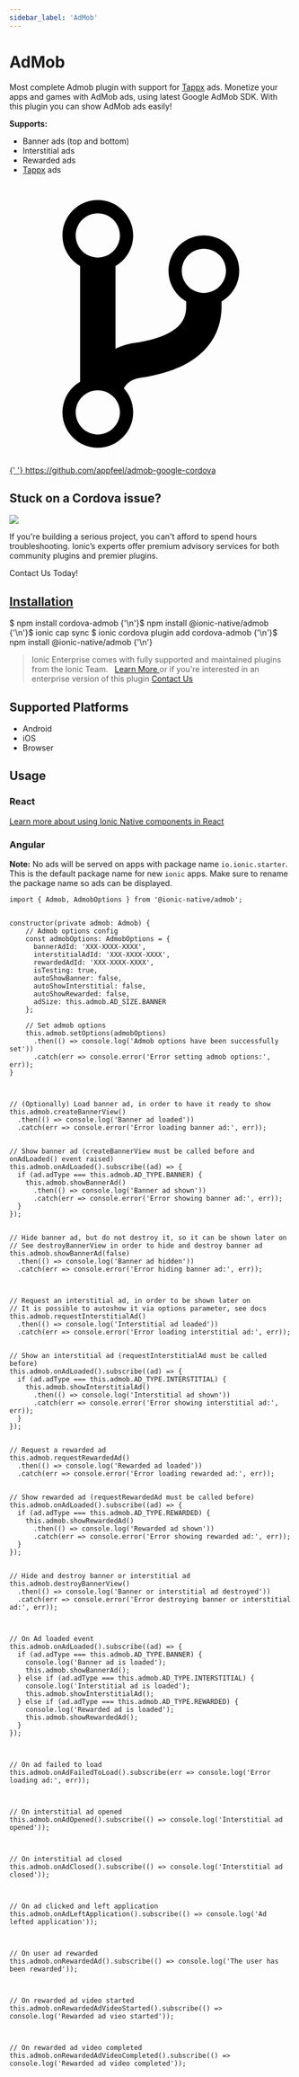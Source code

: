 ```yaml
---
sidebar_label: 'AdMob'
---
```



# AdMob

Most complete Admob plugin with support for [Tappx](http://www.tappx.com/?h=dec334d63287772de859bdb4e977fce6) ads.
Monetize your apps and games with AdMob ads, using latest Google AdMob SDK. With this plugin you can show AdMob ads easily!

**Supports:**

- Banner ads (top and bottom)
- Interstitial ads
- Rewarded ads
- [Tappx](http://www.tappx.com/?h=dec334d63287772de859bdb4e977fce6) ads

<p>
  <a href="https://github.com/appfeel/admob-google-cordova" target="_blank" rel="noopener" className="git-link">
    <svg viewBox="0 0 512 512">
      <path d="M416 160c0-35.3-28.7-64-64-64s-64 28.7-64 64c0 23.7 12.9 44.3 32 55.4v8.6c0 19.9-7.8 33.7-25.3 44.9-15.4 9.8-38.1 17.1-67.5 21.5-14 2.1-25.7 6-35.2 10.7V151.4c19.1-11.1 32-31.7 32-55.4 0-35.3-28.7-64-64-64S96 60.7 96 96c0 23.7 12.9 44.3 32 55.4v209.2c-19.1 11.1-32 31.7-32 55.4 0 35.3 28.7 64 64 64s64-28.7 64-64c0-16.6-6.3-31.7-16.7-43.1 1.9-4.9 9.7-16.3 29.4-19.3 38.8-5.8 68.9-15.9 92.3-30.8 36-22.8 55-57 55-98.8v-8.6c19.1-11.1 32-31.7 32-55.4zM160 56c22.1 0 40 17.9 40 40s-17.9 40-40 40-40-17.9-40-40 17.9-40 40-40zm0 400c-22.1 0-40-17.9-40-40s17.9-40 40-40 40 17.9 40 40-17.9 40-40 40zm192-256c-22.1 0-40-17.9-40-40s17.9-40 40-40 40 17.9 40 40-17.9 40-40 40z"></path>
    </svg>{' '}
    https://github.com/appfeel/admob-google-cordova
  </a>
</p>

<h2>Stuck on a Cordova issue?</h2>
<DocsCard
  className="cordova-ee-card"
  header="Don't waste precious time on plugin issues."
  href="https://ionicframework.com/sales?product_of_interest=Ionic%20Native"
>
  <div>
    <img src={require('./_assets/img/native-cordova-bot.png').default} class="cordova-ee-img" />
    <p>
      If you're building a serious project, you can't afford to spend hours troubleshooting. Ionic’s experts offer
      premium advisory services for both community plugins and premier plugins.
    </p>
    <DocsButton className="native-ee-detail">Contact Us Today!</DocsButton>
  </div>
</DocsCard>

<h2 id="installation">
  <a href="#installation">Installation</a>
</h2>
<Tabs
  groupId="runtime"
  defaultValue="Capacitor"
  values={[
    { value: 'Capacitor', label: 'Capacitor' },
    { value: 'Cordova', label: 'Cordova' },
    { value: 'Enterprise', label: 'Enterprise' },
  ]}
>
  <TabItem value="Capacitor">
    <CodeBlock className="language-shell">
      $ npm install cordova-admob {'\n'}$ npm install @ionic-native/admob {'\n'}$ ionic cap sync
    </CodeBlock>
  </TabItem>
  <TabItem value="Cordova">
    <CodeBlock className="language-shell">
      $ ionic cordova plugin add cordova-admob {'\n'}$ npm install @ionic-native/admob {'\n'}
    </CodeBlock>
  </TabItem>
  <TabItem value="Enterprise">
    <blockquote>
      Ionic Enterprise comes with fully supported and maintained plugins from the Ionic Team. &nbsp;
      <a class="btn" href="https://ionic.io/docs/premier-plugins">
        Learn More
      </a> or if you're interested in an enterprise version of this plugin <a
        class="btn"
        href="https://ionicframework.com/sales?product_of_interest=Ionic%20Enterprise%20Engine"
      >
        Contact Us
      </a>
    </blockquote>
  </TabItem>
</Tabs>

## Supported Platforms

- Android
- iOS
- Browser

## Usage

### React

[Learn more about using Ionic Native components in React](../native-community.mdx#react)

### Angular

**Note:** No ads will be served on apps with package name `io.ionic.starter`. This is the default package name for new `ionic` apps. Make sure to rename the package name so ads can be displayed.

```tsx
import { Admob, AdmobOptions } from '@ionic-native/admob';


constructor(private admob: Admob) {
    // Admob options config
    const admobOptions: AdmobOptions = {
      bannerAdId: 'XXX-XXXX-XXXX',
      interstitialAdId: 'XXX-XXXX-XXXX',
      rewardedAdId: 'XXX-XXXX-XXXX',
      isTesting: true,
      autoShowBanner: false,
      autoShowInterstitial: false,
      autoShowRewarded: false,
      adSize: this.admob.AD_SIZE.BANNER
    };

    // Set admob options
    this.admob.setOptions(admobOptions)
      .then(() => console.log('Admob options have been successfully set'))
      .catch(err => console.error('Error setting admob options:', err));
}



// (Optionally) Load banner ad, in order to have it ready to show
this.admob.createBannerView()
  .then(() => console.log('Banner ad loaded'))
  .catch(err => console.error('Error loading banner ad:', err));


// Show banner ad (createBannerView must be called before and onAdLoaded() event raised)
this.admob.onAdLoaded().subscribe((ad) => {
  if (ad.adType === this.admob.AD_TYPE.BANNER) {
    this.admob.showBannerAd()
      .then(() => console.log('Banner ad shown'))
      .catch(err => console.error('Error showing banner ad:', err));
  }
});


// Hide banner ad, but do not destroy it, so it can be shown later on
// See destroyBannerView in order to hide and destroy banner ad
this.admob.showBannerAd(false)
  .then(() => console.log('Banner ad hidden'))
  .catch(err => console.error('Error hiding banner ad:', err));



// Request an interstitial ad, in order to be shown later on
// It is possible to autoshow it via options parameter, see docs
this.admob.requestInterstitialAd()
  .then(() => console.log('Interstitial ad loaded'))
  .catch(err => console.error('Error loading interstitial ad:', err));


// Show an interstitial ad (requestInterstitialAd must be called before)
this.admob.onAdLoaded().subscribe((ad) => {
  if (ad.adType === this.admob.AD_TYPE.INTERSTITIAL) {
    this.admob.showInterstitialAd()
      .then(() => console.log('Interstitial ad shown'))
      .catch(err => console.error('Error showing interstitial ad:', err));
  }
});


// Request a rewarded ad
this.admob.requestRewardedAd()
  .then(() => console.log('Rewarded ad loaded'))
  .catch(err => console.error('Error loading rewarded ad:', err));


// Show rewarded ad (requestRewardedAd must be called before)
this.admob.onAdLoaded().subscribe((ad) => {
  if (ad.adType === this.admob.AD_TYPE.REWARDED) {
    this.admob.showRewardedAd()
      .then(() => console.log('Rewarded ad shown'))
      .catch(err => console.error('Error showing rewarded ad:', err));
  }
});


// Hide and destroy banner or interstitial ad
this.admob.destroyBannerView()
  .then(() => console.log('Banner or interstitial ad destroyed'))
  .catch(err => console.error('Error destroying banner or interstitial ad:', err));



// On Ad loaded event
this.admob.onAdLoaded().subscribe((ad) => {
  if (ad.adType === this.admob.AD_TYPE.BANNER) {
    console.log('Banner ad is loaded');
    this.admob.showBannerAd();
  } else if (ad.adType === this.admob.AD_TYPE.INTERSTITIAL) {
    console.log('Interstitial ad is loaded');
    this.admob.showInterstitialAd();
  } else if (ad.adType === this.admob.AD_TYPE.REWARDED) {
    console.log('Rewarded ad is loaded');
    this.admob.showRewardedAd();
  }
});



// On ad failed to load
this.admob.onAdFailedToLoad().subscribe(err => console.log('Error loading ad:', err));



// On interstitial ad opened
this.admob.onAdOpened().subscribe(() => console.log('Interstitial ad opened'));



// On interstitial ad closed
this.admob.onAdClosed().subscribe(() => console.log('Interstitial ad closed'));



// On ad clicked and left application
this.admob.onAdLeftApplication().subscribe(() => console.log('Ad lefted application'));



// On user ad rewarded
this.admob.onRewardedAd().subscribe(() => console.log('The user has been rewarded'));



// On rewarded ad video started
this.admob.onRewardedAdVideoStarted().subscribe(() => console.log('Rewarded ad vieo started'));



// On rewarded ad video completed
this.admob.onRewardedAdVideoCompleted().subscribe(() => console.log('Rewarded ad video completed'));

```
